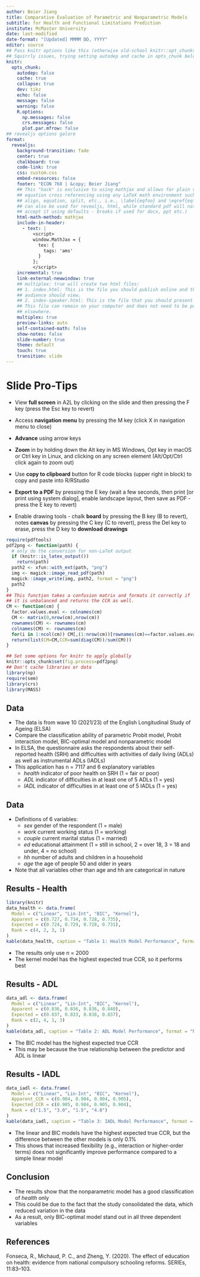 ---
author: Beier Jiang
title: Comparative Evaluation of Parametric and Nonparametric Models
subtitle: for Health and Functional Limitations Prediction
institute: McMaster University
date: last-modified
date-format: "[Updated] MMMM DD, YYYY"
editor: source
## Pass knitr options like this (otherwise old-school knitr::opt_chunks$set() in an R chunk)
## Squirrly issues, trying setting autodep and cache in opts_chunk below
knitr:
  opts_chunk:
    autodep: false
    cache: true
    collapse: true
    dev: tikz
    echo: false
    message: false
    warning: false
    R.options:
      np.messages: false
      crs.messages: false
      plot.par.mfrow: false
## revealjs options galore
format:
  revealjs:
    background-transition: fade
    center: true
    chalkboard: true
    code-link: true
    css: custom.css
    embed-resources: false
    footer: "ECON 768 | &copy; Beier Jiang"
    ## This "hack" is exclusive to using mathjax and allows for plain vanilla
    ## equation cross referencing using any LaTeX math environment such as
    ## align, equation, split, etc., i.e., \label{eqfoo} and \eqref{eqfoo} (it
    ## can also be used for revealjs, html, while standard pdf will naturally
    ## accept it using defaults - breaks if used for docx, ppt etc.)
    html-math-method: mathjax
    include-in-header:
      - text: |
          <script>
          window.MathJax = {
            tex: {
              tags: 'ams'
            }
          };
          </script>
    incremental: true
    link-external-newwindow: true
    ## multiplex: true will create two html files:
    ## 1. index.html: This is the file you should publish online and that your
    ## audience should view.
    ## 2. index-speaker.html: This is the file that you should present from.
    ## This file can remain on your computer and does not need to be published
    ## elsewhere.
    multiplex: true
    preview-links: auto
    self-contained-math: false
    show-notes: false
    slide-number: true
    theme: default
    touch: true
    transition: slide
---

# Slide Pro-Tips

::: nonincremental
-   View **full screen** in A2L by clicking on the slide and then pressing the F key (press the Esc key to revert)

-   Access **navigation menu** by pressing the M key (click X in navigation menu to close)

-   **Advance** using arrow keys

-   **Zoom** in by holding down the Alt key in MS Windows, Opt key in macOS or Ctrl key in Linux, and clicking on any screen element (Alt/Opt/Ctrl click again to zoom out)

-   Use **copy to clipboard** button for R code blocks (upper right in block) to copy and paste into R/RStudio

-   **Export to a PDF** by pressing the E key (wait a few seconds, then print \[or print using system dialog\], enable landscape layout, then save as PDF - press the E key to revert)

-   Enable drawing tools - chalk **board** by pressing the B key (B to revert), notes **canvas** by pressing the C key (C to revert), press the Del key to erase, press the D key to **download drawings**
:::

```{r global_options, include=FALSE}
require(pdftools)
pdf2png <- function(path) {
  # only do the conversion for non-LaTeX output
  if (knitr::is_latex_output())
    return(path)
  path2 <- xfun::with_ext(path, "png")
  img <- magick::image_read_pdf(path)
  magick::image_write(img, path2, format = "png")
  path2
}
## This function takes a confusion matrix and formats it correctly if
## it is unbalanced and returns the CCR as well.
CM <- function(cm) {
  factor.values.eval <- colnames(cm)
  CM <- matrix(0,nrow(cm),nrow(cm))
  rownames(CM) <- rownames(cm)
  colnames(CM) <- rownames(cm)
  for(i in 1:ncol(cm)) CM[,(1:nrow(cm))[rownames(cm)==factor.values.eval[i]]] <- cm[,i]
  return(list(CM=CM,CCR=sum(diag(CM))/sum(CM)))
}
```

```{r pdf2png_options, include=FALSE, cache=FALSE}
## Set some options for knitr to apply globally
knitr::opts_chunk$set(fig.process=pdf2png)
## Don't cache libraries or data
library(np)
require(sem)
library(crs)
library(MASS)
```

## Data

-   The data is from wave 10 (2021/23) of the English Longitudinal Study of Ageing (ELSA)
-   Compare the classification ability of parametric Probit model, Probit interaction model, BIC-optimal model and nonparametric model
-   In ELSA, the questionnaire asks the respondents about their self-reported health (SRH) and difficulties with activities of daily living (ADLs) as well as instrumental ADLs (IADLs)
-   This application has n = 7117 and 6 explanatory variables
    -   *health* indicator of poor health on SRH (1 = fair or poor)
    -   *ADL* indicator of difficulties in at least one of 5 ADLs (1 = yes)
    -   *IADL* indicator of difficulties in at least one of 5 IADLs (1 = yes)

## Data

-   Definitions of 6 variables:
    -   *sex* gender of the respondent (1 = male)
    -   *work* current working status (1 = working)
    -   *couple* current marital status (1 = married)
    -   *ed* educational attainment (1 = still in school, 2 = over 18, 3 = 18 and under, 4 = no school)
    -   *hh* number of adults and children in a household
    -   *age* the age of people 50 and older in years
-   Note that all variables other than age and hh are categorical in nature

## Results - Health

```{r table_health, echo=FALSE}
library(knitr)
data_health <- data.frame(
  Model = c("Linear", "Lin-Int", "BIC", "Kernel"),
  Apparent = c(0.727, 0.734, 0.728, 0.735),
  Expected = c(0.724, 0.729, 0.728, 0.731),
  Rank = c(4, 2, 3, 1)
)
kable(data_health, caption = "Table 1: Health Model Performance", format = "html") 

```

-   The results only use n = 2000
-   The kernel model has the highest expected true CCR, so it performs best

## Results - ADL

```{r table_adl, echo=FALSE}
data_adl <- data.frame(
  Model = c("Linear", "Lin-Int", "BIC", "Kernel"),
  Apparent = c(0.836, 0.836, 0.836, 0.840),
  Expected = c(0.837, 0.833, 0.838, 0.837),
  Rank = c(2, 4, 1, 3)
)
kable(data_adl, caption = "Table 2: ADL Model Performance", format = "html")

```

-   The BIC model has the highest expected true CCR
-   This may be because the true relationship between the predictor and ADL is linear

## Results - IADL

```{r table_iadl, echo=FALSE}
data_iadl <- data.frame(
  Model = c("Linear", "Lin-Int", "BIC", "Kernel"),
  Apparent_CCR = c(0.904, 0.904, 0.904, 0.905),
  Expected_CCR = c(0.905, 0.904, 0.905, 0.904),
  Rank = c("1.5", "3.0", "1.5", "4.0")
)
kable(data_iadl, caption = "Table 3: IADL Model Performance", format = "html")

```

-   The linear and BIC models have the highest expected true CCR, but the difference between the other models is only 0.1%
-   This shows that increased flexibility (e.g., interaction or higher-order terms) does not significantly improve performance compared to a simple linear model

## Conclusion

-   The results show that the nonparametric model has a good classification of *health* only
-   This could be due to the fact that the study consolidated the data, which reduced variation in the data
-   As a result, only BIC-optimal model stand out in all three dependent variables

## References

Fonseca, R., Michaud, P. C., and Zheng, Y. (2020). The effect of education
on health: evidence from national compulsory schooling reforms. SERIEs,
11:83–103.